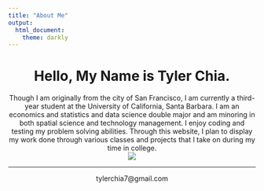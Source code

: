 ```yaml
---
title: "About Me"
output:
  html_document:
    theme: darkly
---
```


<center>
# Hello, My Name is Tyler Chia.
</center>

<center>
Though I am originally from the city of San Francisco, I am currently a third-year student at the University of California, Santa Barbara. I am an economics and statistics and data science double major and am minoring in both spatial science and technology management. I enjoy coding and testing my problem solving abilities. Through this website, I plan to display my work done through various classes and projects that I take on during my time in college. 
</center>

<center>
![](./img/IMG_6264.jpeg)
</center>

*****

<center>
tylerchia7@gmail.com
</center>
